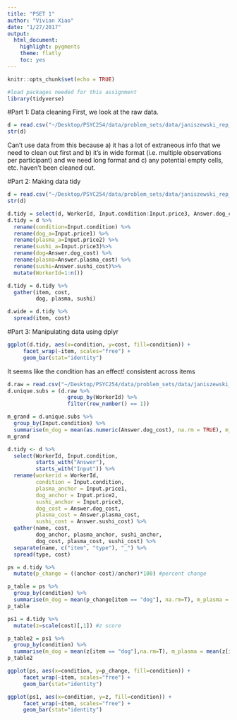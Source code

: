```yaml
---
title: "PSET 1"
author: "Vivian Xiao"
date: "1/27/2017"
output: 
  html_document:
    highlight: pygments
    theme: flatly
    toc: yes
---
```


```r
knitr::opts_chunk$set(echo = TRUE)
```

```r
#load packages needed for this assignment
library(tidyverse)
```


#Part 1: Data cleaning
First, we look at the raw data. 
```r
d = read.csv("~/Desktop/PSYC254/data/problem_sets/data/janiszewski_rep_exercise.csv")
str(d)
```
Can't use data from this because a) it has a lot of extraneous info that we need to clean out first and b) it's in wide format (i.e. multiple observations per participant) and we need long format and c) any potential empty cells, etc. haven't been cleaned out.

#Part 2: Making data tidy
```r
d = read.csv("~/Desktop/PSYC254/data/problem_sets/data/janiszewski_rep_cleaned.csv")
str(d)

d.tidy = select(d, WorkerId, Input.condition:Input.price3, Answer.dog_cost:Answer.sushi_cost)
d.tidy = d %>%
  rename(condition=Input.condition) %>%
  rename(dog_a=Input.price1) %>%
  rename(plasma_a=Input.price2) %>%
  rename(sushi_a=Input.price3)%>%
  rename(dog=Answer.dog_cost) %>%
  rename(plasma=Answer.plasma_cost) %>%
  rename(sushi=Answer.sushi_cost)%>%
  mutate(WorkerId=1:n())

d.tidy = d.tidy %>%
  gather(item, cost,
         dog, plasma, sushi)

d.wide = d.tidy %>%
  spread(item, cost)
```


#Part 3: Manipulating data using dplyr
```r
ggplot(d.tidy, aes(x=condition, y=cost, fill=condition)) +
     facet_wrap(~item, scales="free") +
     geom_bar(stat="identity")
```
It seems like the condition has an effect! consistent across items 

```r
d.raw = read.csv("~/Desktop/PSYC254/data/problem_sets/data/janiszewski_rep_exercise.csv",stringsAsFactors = F)
d.unique.subs = (d.raw %>% 
                   group_by(WorkerId) %>% 
                   filter(row_number() == 1))

m_grand = d.unique.subs %>% 
  group_by(Input.condition) %>% 
  summarise(m_dog = mean(as.numeric(Answer.dog_cost), na.rm = TRUE), m_plasma = mean(as.numeric(Answer.plasma_cost), na.rm = TRUE), m_sushi = mean(as.numeric(Answer.sushi_cost), na.rm = TRUE))
m_grand

d.tidy <- d %>% 
  select(WorkerId, Input.condition, 
         starts_with("Answer"), 
         starts_with("Input")) %>%
  rename(workerid = WorkerId,
         condition = Input.condition,          
         plasma_anchor = Input.price1,
         dog_anchor = Input.price2,
         sushi_anchor = Input.price3,
         dog_cost = Answer.dog_cost,
         plasma_cost = Answer.plasma_cost, 
         sushi_cost = Answer.sushi_cost) %>%
  gather(name, cost, 
         dog_anchor, plasma_anchor, sushi_anchor, 
         dog_cost, plasma_cost, sushi_cost) %>%
  separate(name, c("item", "type"), "_") %>%
  spread(type, cost)

ps = d.tidy %>%
  mutate(p_change = ((anchor-cost)/anchor)*100) #percent change

p_table = ps %>%
  group_by(condition) %>%
  summarise(m_dog = mean(p_change[item == "dog"], na.rm=T), m_plasma = mean(p_change[item=="plasma"],na.rm=T), m_sushi=mean(p_change[item=="sushi"],na.rm=T))
p_table

ps1 = d.tidy %>%
  mutate(z=scale(cost)[,1]) #z score

p_table2 = ps1 %>%
  group_by(condition) %>%
  summarise(m_dog = mean(z[item == "dog"],na.rm=T), m_plasma = mean(z[item=="plasma"],na.rm=T), m_sushi=mean(z[item=="sushi"],na.rm=T))
p_table2

ggplot(ps, aes(x=condition, y=p_change, fill=condition)) +
     facet_wrap(~item, scales="free") +
     geom_bar(stat="identity")

ggplot(ps1, aes(x=condition, y=z, fill=condition)) +
     facet_wrap(~item, scales="free") +
     geom_bar(stat="identity")
```


